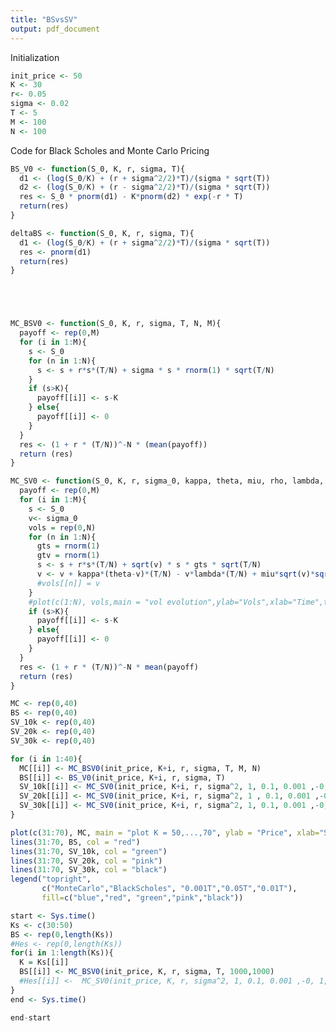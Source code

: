 ```yaml
---
title: "BSvsSV"
output: pdf_document
---
```


Initialization
```r
init_price <- 50
K <- 30
r<- 0.05
sigma <- 0.02
T <- 5
M <- 100
N <- 100
```

Code for Black Scholes and Monte Carlo Pricing
```r
BS_V0 <- function(S_0, K, r, sigma, T){
  d1 <- (log(S_0/K) + (r + sigma^2/2)*T)/(sigma * sqrt(T)) 
  d2 <- (log(S_0/K) + (r - sigma^2/2)*T)/(sigma * sqrt(T)) 
  res <- S_0 * pnorm(d1) - K*pnorm(d2) * exp(-r * T)
  return(res)
}

deltaBS <- function(S_0, K, r, sigma, T){
  d1 <- (log(S_0/K) + (r + sigma^2/2)*T)/(sigma * sqrt(T)) 
  res <- pnorm(d1) 
  return(res)
}





MC_BSV0 <- function(S_0, K, r, sigma, T, N, M){
  payoff <- rep(0,M)
  for (i in 1:M){
    s <- S_0
    for (n in 1:N){
      s <- s + r*s*(T/N) + sigma * s * rnorm(1) * sqrt(T/N)
    }
    if (s>K){
      payoff[[i]] <- s-K
    } else{
      payoff[[i]] <- 0
    }
  }
  res <- (1 + r * (T/N))^-N * (mean(payoff))
  return (res)
}

MC_SV0 <- function(S_0, K, r, sigma_0, kappa, theta, miu, rho, lambda, T, N, M){
  payoff <- rep(0,M)
  for (i in 1:M){
    s <- S_0
    v<- sigma_0
    vols = rep(0,N)
    for (n in 1:N){
      gts = rnorm(1)
      gtv = rnorm(1)
      s <- s + r*s*(T/N) + sqrt(v) * s * gts * sqrt(T/N)
      v <- v + kappa*(theta-v)*(T/N) - v*lambda*(T/N) + miu*sqrt(v)*sqrt(T/N)*(rho*(gts) + sqrt(1-rho^2)*gtv)
      #vols[[n]] = v
    }
    #plot(c(1:N), vols,main = "vol evolution",ylab="Vols",xlab="Time",type="l")
    if (s>K){
      payoff[[i]] <- s-K
    } else{
      payoff[[i]] <- 0
    }
  }
  res <- (1 + r * (T/N))^-N * mean(payoff)
  return (res)
}

```

```r
MC <- rep(0,40)
BS <- rep(0,40)
SV_10k <- rep(0,40)
SV_20k <- rep(0,40)
SV_30k <- rep(0,40)

for (i in 1:40){
  MC[[i]] <- MC_BSV0(init_price, K+i, r, sigma, T, M, N)
  BS[[i]] <- BS_V0(init_price, K+i, r, sigma, T)
  SV_10k[[i]] <- MC_SV0(init_price, K+i, r, sigma^2, 1, 0.1, 0.001 ,-0, 1, T, M, N)
  SV_20k[[i]] <- MC_SV0(init_price, K+i, r, sigma^2, 1 , 0.1, 0.001 ,-0, 10, T, M, N)
  SV_30k[[i]] <- MC_SV0(init_price, K+i, r, sigma^2, 1, 0.1, 0.001 ,-0, 20, T, M, N)
}

plot(c(31:70), MC, main = "plot K = 50,...,70", ylab = "Price", xlab="Strike", type = "l", col = "blue", ylim=c(0,40))
lines(31:70, BS, col = "red")
lines(31:70, SV_10k, col = "green")
lines(31:70, SV_20k, col = "pink")
lines(31:70, SV_30k, col = "black")
legend("topright",
       c("MonteCarlo","BlackScholes", "0.001T","0.05T","0.01T"),
       fill=c("blue","red", "green","pink","black"))
```


```r
start <- Sys.time()
Ks <- c(30:50)
BS <- rep(0,length(Ks))
#Hes <- rep(0,length(Ks))
for(i in 1:length(Ks)){
  K = Ks[[i]]
  BS[[i]] <- MC_BSV0(init_price, K, r, sigma, T, 1000,1000)
  #Hes[[i]] <-  MC_SV0(init_price, K, r, sigma^2, 1, 0.1, 0.001 ,-0, 1, T, 1000, 1000)
}
end <- Sys.time()

end-start


```



